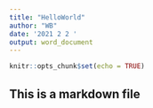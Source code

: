 ```yaml
---
title: "HelloWorld"
author: "WB"
date: '2021 2 2 '
output: word_document
---
```


```r
knitr::opts_chunk$set(echo = TRUE)
```

## This is a markdown file


